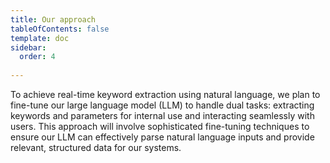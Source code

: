 ```yaml
---
title: Our approach
tableOfContents: false
template: doc
sidebar:
  order: 4
  
---
```


To achieve real-time keyword extraction using natural language, we plan to fine-tune our large language model (LLM) to handle dual tasks: extracting keywords and parameters for internal use and interacting seamlessly with users. This approach will involve sophisticated fine-tuning techniques to ensure our LLM can effectively parse natural language inputs and provide relevant, structured data for our systems.
